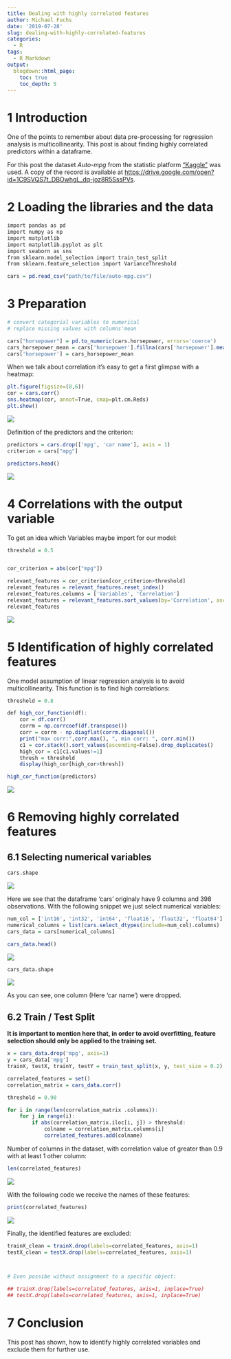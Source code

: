 ```yaml
---
title: Dealing with highly correlated features
author: Michael Fuchs
date: '2019-07-28'
slug: dealing-with-highly-correlated-features
categories:
  - R
tags:
  - R Markdown
output:
  blogdown::html_page:
    toc: true
    toc_depth: 5
---
```


 
# 1 Introduction

One of the points to remember about data pre-processing for regression analysis is multicollinearity.
This post is about finding highly correlated predictors within a dataframe.


For this post the dataset *Auto-mpg* from the statistic platform ["Kaggle"](https://www.kaggle.com) was used. A copy of the record is available at <https://drive.google.com/open?id=1C9SVQS7t_DBOwhgL_dq-joz8R5SssPVs>.


# 2 Loading the libraries and the data



```r
import pandas as pd
import numpy as np
import matplotlib
import matplotlib.pyplot as plt
import seaborn as sns
from sklearn.model_selection import train_test_split
from sklearn.feature_selection import VarianceThreshold
```


```r
cars = pd.read_csv("path/to/file/auto-mpg.csv")
```


# 3 Preparation


```r
# convert categorial variables to numerical
# replace missing values with columns'mean

cars["horsepower"] = pd.to_numeric(cars.horsepower, errors='coerce')
cars_horsepower_mean = cars['horsepower'].fillna(cars['horsepower'].mean())
cars['horsepower'] = cars_horsepower_mean
```


When we talk about correlation it's easy to get a first glimpse with a heatmap:


```r
plt.figure(figsize=(8,6))
cor = cars.corr()
sns.heatmap(cor, annot=True, cmap=plt.cm.Reds)
plt.show()
```

![](/post/2019-07-28-dealing-with-highly-correlated-features_files/p15p1.png)



Definition of the predictors and the criterion:

```r
predictors = cars.drop(['mpg', 'car name'], axis = 1) 
criterion = cars["mpg"]
```


```r
predictors.head()
```

![](/post/2019-07-28-dealing-with-highly-correlated-features_files/p15p2.png)



# 4 Correlations with the output variable

To get an idea which Variables maybe import for our model:

```r
threshold = 0.5


cor_criterion = abs(cor["mpg"])

relevant_features = cor_criterion[cor_criterion>threshold]
relevant_features = relevant_features.reset_index()
relevant_features.columns = ['Variables', 'Correlation']
relevant_features = relevant_features.sort_values(by='Correlation', ascending=False)
relevant_features
```

![](/post/2019-07-28-dealing-with-highly-correlated-features_files/p15p3.png)


# 5 Identification of highly correlated features

One model assumption of linear regression analysis is to avoid multicollinearity.
This function is to find high correlations:

```r
threshold = 0.8

def high_cor_function(df):
    cor = df.corr()
    corrm = np.corrcoef(df.transpose())
    corr = corrm - np.diagflat(corrm.diagonal())
    print("max corr:",corr.max(), ", min corr: ", corr.min())
    c1 = cor.stack().sort_values(ascending=False).drop_duplicates()
    high_cor = c1[c1.values!=1]    
    thresh = threshold 
    display(high_cor[high_cor>thresh])
```


```r
high_cor_function(predictors)
```

![](/post/2019-07-28-dealing-with-highly-correlated-features_files/p15p4.png)


# 6 Removing highly correlated features

## 6.1 Selecting numerical variables


```r
cars.shape
```

![](/post/2019-07-28-dealing-with-highly-correlated-features_files/p15p5.png)


Here we see that the dataframe 'cars' originaly have 9 columns and 398 observations.
With the following snippet we just select numerical variables:

```r
num_col = ['int16', 'int32', 'int64', 'float16', 'float32', 'float64']
numerical_columns = list(cars.select_dtypes(include=num_col).columns)
cars_data = cars[numerical_columns]
```



```r
cars_data.head()
```

![](/post/2019-07-28-dealing-with-highly-correlated-features_files/p15p6.png)


```r
cars_data.shape
```

![](/post/2019-07-28-dealing-with-highly-correlated-features_files/p15p7.png)

As you can see, one column (Here 'car name') were dropped.


## 6.2 Train / Test Split

**It is important to mention here that, in order to avoid overfitting, feature selection should only be applied to the training set.**


```r
x = cars_data.drop('mpg', axis=1)
y = cars_data['mpg']
trainX, testX, trainY, testY = train_test_split(x, y, test_size = 0.2)
```



```r
correlated_features = set()
correlation_matrix = cars_data.corr()
```




```r
threshold = 0.90

for i in range(len(correlation_matrix .columns)):
    for j in range(i):
        if abs(correlation_matrix.iloc[i, j]) > threshold:
            colname = correlation_matrix.columns[i]
            correlated_features.add(colname)
```


Number of columns in the dataset, with correlation value of greater than 0.9 with at least 1 other column:

```r
len(correlated_features)
```

![](/post/2019-07-28-dealing-with-highly-correlated-features_files/p15p8.png)



With the following code we receive the names of these features:

```r
print(correlated_features)
```

![](/post/2019-07-28-dealing-with-highly-correlated-features_files/p15p9.png)



Finally, the identified features are excluded:

```r
trainX_clean = trainX.drop(labels=correlated_features, axis=1)
testX_clean = testX.drop(labels=correlated_features, axis=1)



# Even possibe without assignment to a specific object:

## trainX.drop(labels=correlated_features, axis=1, inplace=True)
## testX.drop(labels=correlated_features, axis=1, inplace=True)
```




# 7 Conclusion

This post has shown, how to identify highly correlated variables and exclude them for further use.










